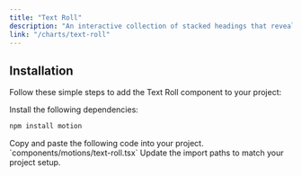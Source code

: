 ```yaml
---
title: "Text Roll"
description: "An interactive collection of stacked headings that reveal individual content sections with a click."
link: "/charts/text-roll"
---
```


<ComponentPreview name="text-roll-demo" />

## Installation

Follow these simple steps to add the Text Roll component to your project:

<Steps>

<Step>
Install the following dependencies:
</Step>

```bash
npm install motion
```

<Step>
    Copy and paste the following code into your project.
`components/motions/text-roll.tsx` 
</Step>

<CollapsibleSource name="text-roll" />

<Step>
     Update the import paths to match your project setup.
</Step>

</Steps>
